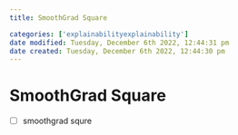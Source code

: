 ```yaml
---
title: SmoothGrad Square

categories: ['explainabilityexplainability']
date modified: Tuesday, December 6th 2022, 12:44:31 pm
date created: Tuesday, December 6th 2022, 12:44:30 pm
---
```


# SmoothGrad Square
- [ ] smoothgrad squre




